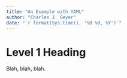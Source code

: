 ```yaml
---
title: "An Example with YAML"
author: "Charles J. Geyer"
date: "`r format(Sys.time(), '%B %d, %Y')`"
---
```


# Level 1 Heading

Blah, blah, blah.
